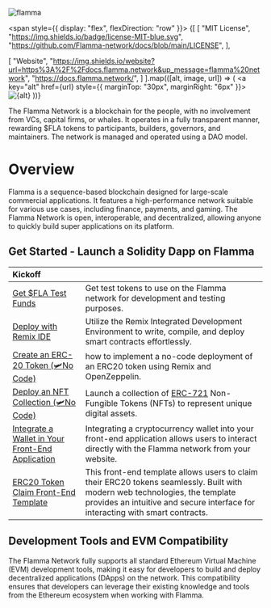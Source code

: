 
![flamma](/banner.png)


<span style={{ display: "flex", flexDirection: "row" }}>
{[
  [
    "MIT License",
    "https://img.shields.io/badge/license-MIT-blue.svg",
    "https://github.com/Flamma-network/docs/blob/main/LICENSE",
  ],

  [
    "Website",
    "https://img.shields.io/website?url=https%3A%2F%2Fdocs.flamma.network&up_message=flamma%20network",
    "https://docs.flamma.network/",
  ]
].map(([alt, image, url]) => (
  <a key="alt" href={url} style={{ marginTop: "30px", marginRight: "6px" }}>
      <img src={image} alt={alt} />
  </a>
))}
</span>
 
<Callout type="info" emoji="🍔">
  The Flamma Network is a blockchain for the people, with no involvement from VCs, capital firms, or whales. It operates in a fully transparent manner, rewarding $FLA tokens to participants, builders, governors, and maintainers. The network is managed and operated using a DAO model.
</Callout>

# Overview
 
Flamma is a sequence-based blockchain designed for large-scale commercial applications. It features a high-performance network suitable for various use cases, including finance, payments, and gaming. The Flamma Network is open, interoperable, and decentralized, allowing anyone to quickly build super applications on its platform.

## Get Started - Launch a Solidity Dapp on Flamma

| Kickoff   |  |
| :----- | :---- |
| [Get $FLA Test Funds](https://flafaucet.dev/)     |  Get test tokens to use on the Flamma network for development and testing purposes.   |
| [Deploy with Remix IDE]() | Utilize the Remix Integrated Development Environment to write, compile, and deploy smart contracts effortlessly.  |
| [Create an ERC-20 Token (🛩️No Code)](/pages/QuickDappDeploy/erc20.mdx) | how to implement a no-code deployment of an ERC20 token using Remix and OpenZeppelin.  |
| [Deploy an NFT Collection (🛩️No Code)]() | Launch a collection of [ERC-721](https://eips.ethereum.org/EIPS/eip-721) Non-Fungible Tokens (NFTs) to represent unique digital assets.  |
| [Integrate a Wallet in Your Front-End Application]() | Integrating a cryptocurrency wallet into your front-end application allows users to interact directly with the Flamma network from your website.  |
| [ERC20 Token Claim Front-End Template]() | This front-end template allows users to claim their ERC20 tokens seamlessly. Built with modern web technologies, the template provides an intuitive and secure interface for interacting with smart contracts.  |

## Development Tools and EVM Compatibility

The Flamma Network fully supports all standard Ethereum Virtual Machine (EVM) development tools, making it easy for developers to build and deploy decentralized applications (DApps) on the network. This compatibility ensures that developers can leverage their existing knowledge and tools from the Ethereum ecosystem when working with Flamma.

<XCards>

  <XCard Icon={MetamaskIcon} title="Metamask" desc="A browser extension wallet that allows users to interact with DApps directly from their browsers. It supports the Flamma Network for seamless integration."  href='https://metamask.io/' newtab>
  </XCard>
  
  <XCard Icon={RemixIcon} title="Remix IDE" desc="An online integrated development environment for writing, compiling, and deploying smart contracts."  href='https://remix.ethereum.org/' newtab>
  </XCard>

  <XCard Icon={SoliditylangIcon} title="Solidity" desc="The most widely-used programming language for writing Ethereum smart contracts."  href='https://soliditylang.org/' newtab>
  </XCard>

  <XCard Icon={TruffleIcon} title="Truffle Suite" desc="A development framework for Ethereum that provides a suite of tools for smart contract development, testing, and deployment." href='https://archive.trufflesuite.com/' newtab fill="white">
  </XCard>

  <XCard Icon={OpenZeppelinIcon} title="OpenZeppelin" desc="A library of modular, reusable smart contracts for Ethereum, focused on security."  href='https://www.openzeppelin.com/' newtab>
  </XCard>

  <XCard Icon={HardhatIcon} title="Hardhat" desc="A flexible and extensible development environment for Ethereum that simplifies smart contract development and testing."  href='https://hardhat.org/' newtab>
  </XCard>

   <XCard Icon={Web3jsIcon} title="Web3.js" desc="A JavaScript library that enables developers to interact with the Ethereum blockchain. It can be used for deploying smart contracts, sending transactions, and more."  href='https://web3js.readthedocs.io/en/v1.10.0/' newtab>
  </XCard>

  <XCard Icon={EthersIcon} title="Ethers.js" desc="A library for interacting with the Ethereum blockchain and its ecosystem. It is designed to be a complete and compact library for managing Ethereum wallets and smart contracts."  href='https://docs.ethers.org/v5/' newtab>
  </XCard>

</XCards>